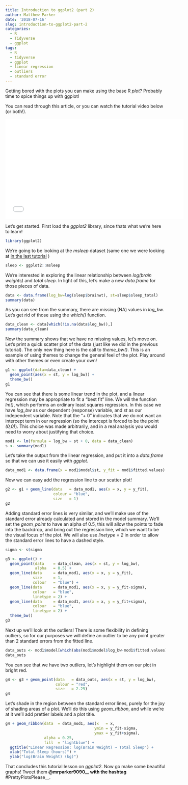 ```yaml
---
title: Introduction to ggplot2 (part 2)
author: Matthew Parker
date: '2018-07-16'
slug: introduction-to-ggplot2-part-2
categories:
  - R
  - Tidyverse
  - ggplot
tags:
  - R
  - tidyverse
  - ggplot
  - linear regression
  - outliers
  - standard error
---
```


Getting bored with the plots you can make using the base R _plot_? Probably time to spice things up with ggplot!

You can read through this article, or you can watch the tutorial video below (or both!).

<iframe width="560" height="315" src="//www.youtube.com/embed/sZRTkEtAdRA" frameborder="0"></iframe>

Let's get started. First load the _ggplot2_ library, since thats what we're here to learn!

```r
library(ggplot2)
```


We're going to be looking at the _msleep_ dataset (same one we were looking at 
<a href="/post/introduction-to-ggplot2/">in the last tutorial</a>
)

```r
sleep <- ggplot2::msleep
```

We're interested in exploring the linear relationship between _log(brain weights)_ and _total sleep_. In light of this, let's make a new _data.frame_ for those pieces of data.

```r
data <- data.frame(log_bw=log(sleep$brainwt), st=sleep$sleep_total)
summary(data)
```


As you can see from the summary, there are missing (NA) values in _log\_bw_. Let's get rid of those using the _which()_ function.


```r
data_clean <- data[which(!is.na(data$log_bw)),]
summary(data_clean)
```

Now the summary shows that we have no missing values, let's move on. Let's print a quick scatter plot of the data (just like we did in the previous tutorial). The only new thing here is the call to _theme\_bw()_. This is an example of using themes to change the general feel of the plot. Play around with other themes or even create your own!

```r
g1 <- ggplot(data=data_clean) +
  geom_point(aes(x = st, y = log_bw)) +
  theme_bw()
g1
```

You can see that there is some linear trend in the plot, and a linear regression may be appropriate to fit a "best fit" line. We will the function _lm()_, which performs an ordinary least squares regression. In this case we have _log\_bw_ as our dependent (response) variable, and _st_ as our independent variable. Note that the "+ 0" indicates that we do not want an intercept term in our regression (so the intercept is forced to be the point _(0,0)_). This choice was made arbitrarily, and in a real analysis you would need to worry about justifying that choice.

```r
mod1 <- lm(formula = log_bw ~ st + 0, data = data_clean)
s <- summary(mod1)
```

Let's take the output from the linear regression, and put it into a _data.frame_ so that we can use it easily with _ggplot_.

```r
data_mod1 <- data.frame(x = mod1$model$st, y_fit = mod1$fitted.values)
```

Now we can easy add the regression line to our scatter plot!


```r
g2 <- g1 + geom_line(data   = data_mod1, aes(x = x, y = y_fit),
                     colour = "blue",
                     size   = 1)
g2
```

Adding standard error lines is very similar, and we'll make use of the standard error already calculated and stored in the model summary. We'll set the _geom\_point_ to have an alpha of 0.5, this will allow the points to fade into the backdrop, and bring out the regression line, which we want to be the visual focus of the plot. We will also use _linetype = 2_ in order to allow the standard error lines to have a dashed style.


```r
sigma <- s$sigma

g3 <- ggplot() +
  geom_point(data    = data_clean, aes(x = st, y = log_bw),
             alpha   = 0.5) +
  geom_line(data     = data_mod1, aes(x = x, y = y_fit),
            size     = 1,
            colour   = "blue") +
  geom_line(data     = data_mod1, aes(x = x, y = y_fit-sigma),
            colour   = "blue",
            linetype = 2) +
  geom_line(data     = data_mod1, aes(x = x, y = y_fit+sigma),
            colour   = "blue",
            linetype = 2) +
  theme_bw()
g3
```

Next up we'll look at the outliers! There is some flexibility in defining outliers, so for our purposes we will define an outlier to be any point greater than 2 standard errors from the fitted line.

```r
data_outs <- mod1$model[which(abs(mod1$model$log_bw-mod1$fitted.values) > 2*sigma),]
data_outs
```

You can see that we have two outliers, let's highlight them on our plot in bright red.

```r
g4 <- g3 + geom_point(data   = data_outs, aes(x = st, y = log_bw),
                      colour = "red",
                      size   = 2.25)
g4
```

Let's shade in the region between the standard error lines, purely for the joy of shading areas of a plot. We'll do this using _geom\_ribbon_, and while we're at it we'll add prettier labels and a plot title.

```r
g4 + geom_ribbon(data  = data_mod1, aes(x   = x,
                                       ymin = y_fit-sigma,
                                       ymax = y_fit+sigma),
                 alpha = 0.25,
                 fill  = "lightblue") +
  ggtitle("Linear Regression: log(Brain Weight) ~ Total Sleep") +
  xlab("Total Sleep (hours)") +
  ylab("log(Brain Weight) (kg)")
```

That concludes this tutorial lesson on _ggplot2_. Now go make some beautiful graphs! Tweet them __@mrparker9090__ with the hashtag __\#PrettyPlotsPlease__.








